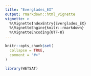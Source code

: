 ```yaml
---
title: "Everglades_EX"
output: rmarkdown::html_vignette
vignette: >
  %\VignetteIndexEntry{Everglades_EX}
  %\VignetteEngine{knitr::rmarkdown}
  %\VignetteEncoding{UTF-8}
---
```


```r
knitr::opts_chunk$set(
  collapse = TRUE,
  comment = "#>"
)
```

```r
library(WETSAT)
```
